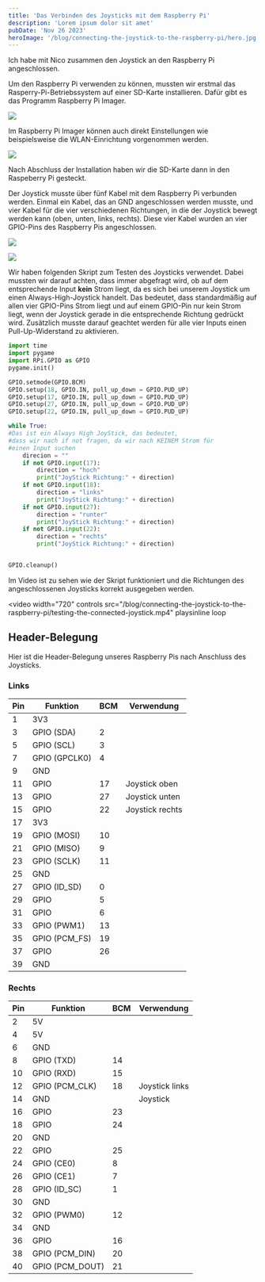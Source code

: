 ```yaml
---
title: 'Das Verbinden des Joysticks mit dem Raspberry Pi'
description: 'Lorem ipsum dolor sit amet'
pubDate: 'Nov 26 2023'
heroImage: '/blog/connecting-the-joystick-to-the-raspberry-pi/hero.jpg'
---
```


Ich habe mit Nico zusammen den Joystick an den Raspberry Pi angeschlossen.

Um den Raspberry Pi verwenden zu können, mussten wir erstmal das
Rasperry-Pi-Betriebssystem auf einer SD-Karte installieren. Dafür gibt es
das Programm Raspberry Pi Imager.

![](/blog/connecting-the-joystick-to-the-raspberry-pi/raspberry-pi-imager.jpg)

Im Raspberry Pi Imager können auch direkt Einstellungen wie beispielsweise die
WLAN-Einrichtung vorgenommen werden.

![](/blog/connecting-the-joystick-to-the-raspberry-pi/raspberry-pi-imager-settings.jpg)

Nach Abschluss der Installation haben wir die SD-Karte dann in den Raspeberry Pi
gesteckt.

Der Joystick musste über fünf Kabel mit dem Raspberry Pi verbunden werden.
Einmal ein Kabel, das an GND angeschlossen werden musste, und vier Kabel für die
vier verschiedenen Richtungen, in die der Joystick bewegt werden kann (oben,
unten, links, rechts). Diese vier Kabel wurden an vier GPIO-Pins des Raspberry
Pis angeschlossen.

![](/blog/connecting-the-joystick-to-the-raspberry-pi/the-joystick-connected-to-the-raspberry-pi.jpg)

![](/blog/connecting-the-joystick-to-the-raspberry-pi/the-joystick-connected-to-the-raspberry-pi-close-up.jpg)

Wir haben folgenden Skript zum Testen des Joysticks verwendet. Dabei mussten wir
darauf achten, dass immer abgefragt wird, ob auf dem entsprechende Input
**kein** Strom liegt, da es sich bei unserem Joystick um einen
Always-High-Joystick handelt. Das bedeutet, dass standardmäßig auf allen vier
GPIO-Pins Strom liegt und auf einem GPIO-Pin nur kein Strom liegt, wenn der
Joystick gerade in die entsprechende Richtung gedrückt wird. Zusätzlich musste
darauf geachtet werden für alle vier Inputs einen Pull-Up-Widerstand zu
aktivieren.

```python
import time
import pygame
import RPi.GPIO as GPIO
pygame.init()

GPIO.setmode(GPIO.BCM)
GPIO.setup(18, GPIO.IN, pull_up_down = GPIO.PUD_UP)
GPIO.setup(17, GPIO.IN, pull_up_down = GPIO.PUD_UP)
GPIO.setup(27, GPIO.IN, pull_up_down = GPIO.PUD_UP)
GPIO.setup(22, GPIO.IN, pull_up_down = GPIO.PUD_UP)

while True:
#Das ist ein Always High JoyStick, das bedeutet,
#dass wir nach if not fragen, da wir nach KEINEM Strom für
#einen Input suchen
    direcion = ""
    if not GPIO.input(17):
        direction = "hoch"
        print("JoyStick Richtung:" + direction)
    if not GPIO.input(18):
        direction = "links"
        print("JoyStick Richtung:" + direction)
    if not GPIO.input(27):
        direction = "runter"
        print("JoyStick Richtung:" + direction)
    if not GPIO.input(22):
        direction = "rechts"
        print("JoyStick Richtung:" + direction)


GPIO.cleanup()
```

Im Video ist zu sehen wie der Skript funktioniert und die Richtungen des
angeschlossenen Joysticks korrekt ausgegeben werden.

<video
	width="720"
	controls
	src="/blog/connecting-the-joystick-to-the-raspberry-pi/testing-the-connected-joystick.mp4"
	playsinline
	loop
></video>

## Header-Belegung

Hier ist die Header-Belegung unseres Raspberry Pis nach Anschluss des Joysticks.

### Links

| Pin | Funktion      | BCM | Verwendung      |
| --- | ------------- | --- | --------------- |
| 1   | 3V3           |     |                 |
| 3   | GPIO (SDA)    | 2   |                 |
| 5   | GPIO (SCL)    | 3   |                 |
| 7   | GPIO (GPCLK0) | 4   |                 |
| 9   | GND           |     |                 |
| 11  | GPIO          | 17  | Joystick oben   |
| 13  | GPIO          | 27  | Joystick unten  |
| 15  | GPIO          | 22  | Joystick rechts |
| 17  | 3V3           |     |                 |
| 19  | GPIO (MOSI)   | 10  |                 |
| 21  | GPIO (MISO)   | 9   |                 |
| 23  | GPIO (SCLK)   | 11  |                 |
| 25  | GND           |     |                 |
| 27  | GPIO (ID_SD)  | 0   |                 |
| 29  | GPIO          | 5   |                 |
| 31  | GPIO          | 6   |                 |
| 33  | GPIO (PWM1)   | 13  |                 |
| 35  | GPIO (PCM_FS) | 19  |                 |
| 37  | GPIO          | 26  |                 |
| 39  | GND           |     |                 |

### Rechts

| Pin | Funktion        | BCM | Verwendung     |
| --- | --------------- | --- | -------------- |
| 2   | 5V              |     |                |
| 4   | 5V              |     |                |
| 6   | GND             |     |                |
| 8   | GPIO (TXD)      | 14  |                |
| 10  | GPIO (RXD)      | 15  |                |
| 12  | GPIO (PCM_CLK)  | 18  | Joystick links |
| 14  | GND             |     | Joystick       |
| 16  | GPIO            | 23  |                |
| 18  | GPIO            | 24  |                |
| 20  | GND             |     |                |
| 22  | GPIO            | 25  |                |
| 24  | GPIO (CE0)      | 8   |                |
| 26  | GPIO (CE1)      | 7   |                |
| 28  | GPIO (ID_SC)    | 1   |                |
| 30  | GND             |     |                |
| 32  | GPIO (PWM0)     | 12  |                |
| 34  | GND             |     |                |
| 36  | GPIO            | 16  |                |
| 38  | GPIO (PCM_DIN)  | 20  |                |
| 40  | GPIO (PCM_DOUT) | 21  |                |
